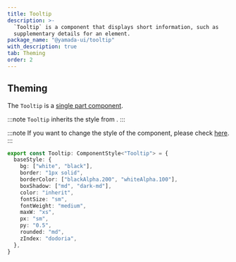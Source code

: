 ```yaml
---
title: Tooltip
description: >-
  `Tooltip` is a component that displays short information, such as
  supplementary details for an element.
package_name: "@yamada-ui/tooltip"
with_description: true
tab: Theming
order: 2
---
```


## Theming

The `Tooltip` is a [single part component](/styled-system/theming/component-styles#single-part-components).

:::note
`Tooltip` inherits the style from .
:::

:::note
If you want to change the style of the component, please check [here](/styled-system/theming/customize-theme#changing-the-style-of-components).
:::

```ts
export const Tooltip: ComponentStyle<"Tooltip"> = {
  baseStyle: {
    bg: ["white", "black"],
    border: "1px solid",
    borderColor: ["blackAlpha.200", "whiteAlpha.100"],
    boxShadow: ["md", "dark-md"],
    color: "inherit",
    fontSize: "sm",
    fontWeight: "medium",
    maxW: "xs",
    px: "sm",
    py: "0.5",
    rounded: "md",
    zIndex: "dodoria",
  },
}
```
